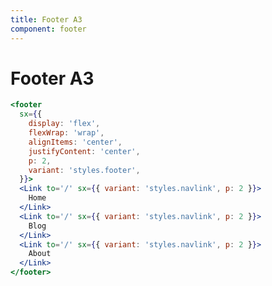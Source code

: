 ```yaml
---
title: Footer A3
component: footer
---
```


# Footer A3

```jsx live
<footer
  sx={{
    display: 'flex',
    flexWrap: 'wrap',
    alignItems: 'center',
    justifyContent: 'center',
    p: 2,
    variant: 'styles.footer',
  }}>
  <Link to='/' sx={{ variant: 'styles.navlink', p: 2 }}>
    Home
  </Link>
  <Link to='/' sx={{ variant: 'styles.navlink', p: 2 }}>
    Blog
  </Link>
  <Link to='/' sx={{ variant: 'styles.navlink', p: 2 }}>
    About
  </Link>
</footer>
```
